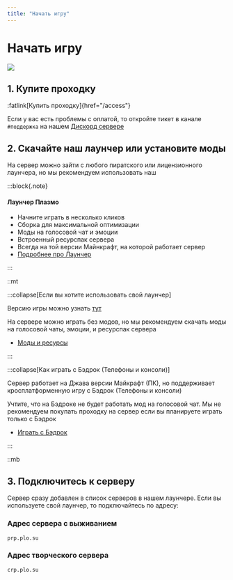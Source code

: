 ```yaml
---
title: "Начать игру"
---
```


# Начать игру

![](/assets/placeholder.webp)

## 1. Купите проходку

:fatlink[Купить проходку]{href="/access"}

Если у вас есть проблемы с оплатой, то откройте тикет в канале `#поддержка` на нашем [Дискорд сервере](https://discord.gg/VJtCjwh)

## 2. Скачайте наш лаунчер или установите моды

На сервер можно зайти с любого пиратского или лицензионного лаунчера, но мы рекомендуем использовать наш

:::block{.note}

#### Лаунчер Плазмо

<DownloadLauncher />

- Начните играть в несколько кликов
- Сборка для максимальной оптимизации
- Моды на голосовой чат и эмоции
- Встроенный ресурспак сервера
- Всегда на той версии Майнкрафт, на которой работает сервер
- [Подробнее про Лаунчер](/wiki/getting-started/launcher)

:::

::mt

:::collapse[Если вы хотите использовать свой лаунчер]

Версию игры можно узнать [тут](/stats)

На сервере можно играть без модов, но мы рекомендуем скачать моды на голосовой чаты, эмоции, и ресурспак сервера

- [Моды и ресурсы](/wiki/mods)

:::

:::collapse[Как играть с Бэдрок (Телефоны и консоли)]

Сервер работает на Джава версии Майкрафт (ПК), но поддерживает кросплатформенную игру с Бэдрок (Телефоны и консоли)

Учтите, что на Бэдроке не будет работать мод на голосовой чат. Мы не рекомендуем покупать проходку на сервер если вы планируете играть только с Бэдрок

- [Играть с Бэдрок](/wiki/getting-started/bedrock)

:::

::mb

## 3. Подключитесь к серверу

Сервер сразу добавлен в список серверов в нашем лаунчере. Если вы используете свой лаунчер, то подключайтесь по адресу:

### Адрес сервера с выживанием

```
prp.plo.su
```

### Адрес творческого сервера

```
crp.plo.su
```